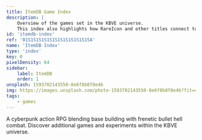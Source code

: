 ```yaml
---
title: ItemDB Game Index
description: |
    Overview of the games set in the KBVE universe.
    This index also highlights how RareIcon and other titles connect to the ItemDB.
id: 'itemdb-index'
ref: '01S1S1S1S1S1S1S1S1S1S1S1SA'
name: 'ItemDB Index'
type: 'index'
key: 0
pixelDensity: 64
sidebar:
    label: ItemDB
    order: 1
unsplash: 1593702143550-8e6f8b8f8e4b
img: https://images.unsplash.com/photo-1593702143550-8e6f8b8f8e4b?fit=crop&w=1400&h=700&q=75
tags:
    - games
---
```



<CardGrid>
<Card title="RareIcon" icon="gamepad">
A cyberpunk action RPG blending base building with frenetic bullet hell combat.
<LinkCard title="Learn more" href="/rareicon/" />
</Card>

<Card title="Other Projects" icon="star">
Discover additional games and experiments within the KBVE universe.
<LinkCard title="Project Index" href="/project/" />
</Card>
</CardGrid>
